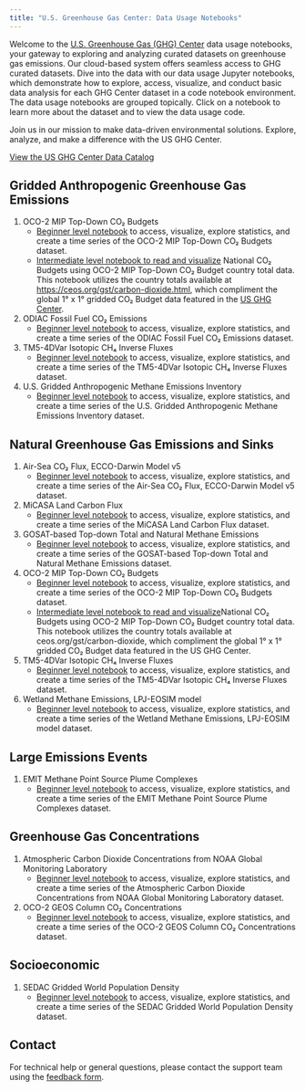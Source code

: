 ```yaml
---
title: "U.S. Greenhouse Gas Center: Data Usage Notebooks"
---
```


Welcome to the [U.S. Greenhouse Gas (GHG) Center](https://earth.gov/ghgcenter) data usage notebooks, your gateway to exploring and analyzing curated datasets on greenhouse gas emissions.
Our cloud-based system offers seamless access to GHG curated datasets. Dive into the data with our data usage Jupyter notebooks, which demonstrate how to explore, access, visualize, and conduct basic data analysis for each GHG Center dataset in a code notebook environment. The data usage notebooks are grouped topically. Click on a notebook to learn more about the dataset and to view the data usage code.

Join us in our mission to make data-driven environmental solutions.
Explore, analyze, and make a difference with the US GHG Center.

[View the US GHG Center Data Catalog](https://earth.gov/ghgcenter/data-catalog)

## Gridded Anthropogenic Greenhouse Gas Emissions
1. OCO-2 MIP Top-Down CO₂ Budgets
   - [Beginner level notebook](user_data_notebooks/oco2-mip-co2budget-yeargrid-v1_User_Notebook.ipynb) to access, visualize, explore statistics, and create a time series of the OCO-2 MIP Top-Down CO₂ Budgets dataset.
   - [Intermediate level notebook to read and visualize](user_data_notebooks/oco2-mip-National-co2budget.ipynb) National CO₂ Budgets using OCO-2 MIP Top-Down CO₂ Budget country total data. This notebook utilizes the country totals available at [https://ceos.org/gst/carbon-dioxide.html](https://ceos.org/gst/carbon-dioxide.html), which compliment the global 1° x 1° gridded CO₂ Budget data featured in the [US GHG Center](https://earth.gov/ghgcenter/data-catalog/oco2-mip-co2budget-yeargrid-v1).
2. ODIAC Fossil Fuel CO₂ Emissions
   - [Beginner level notebook](user_data_notebooks/odiac-ffco2-monthgrid-v2023_User_Notebook.ipynb) to access, visualize, explore statistics, and create a time series of the ODIAC Fossil Fuel CO₂ Emissions dataset.
3. TM5-4DVar Isotopic CH₄ Inverse Fluxes
   - [Beginner level notebook](user_data_notebooks/tm54dvar-ch4flux-monthgrid-v1_User_Notebook.ipynb) to access, visualize, explore statistics, and create a time series of the TM5-4DVar Isotopic CH₄ Inverse Fluxes dataset.
4. U.S. Gridded Anthropogenic Methane Emissions Inventory
   - [Beginner level notebook](user_data_notebooks/epa-ch4emission-grid-v2express_User_Notebook.ipynb) to access, visualize, explore statistics, and create a time series of the U.S. Gridded Anthropogenic Methane Emissions Inventory dataset.

## Natural Greenhouse Gas Emissions and Sinks
1. Air-Sea CO₂ Flux, ECCO-Darwin Model v5 
   - [Beginner level notebook](user_data_notebooks/eccodarwin-co2flux-monthgrid-v5_User_Notebook.ipynb) to access, visualize, explore statistics, and create a time series of the Air-Sea CO₂ Flux, ECCO-Darwin Model v5 dataset.
2. MiCASA Land Carbon Flux
   - [Beginner level notebook](user_data_notebooks/micasa-carbonflux-daygrid-v1_User_Notebook.ipynb) to access, visualize, explore statistics, and create a time series of the MiCASA Land Carbon Flux dataset.
3. GOSAT-based Top-down Total and Natural Methane Emissions
   - [Beginner level notebook](user_data_notebooks/gosat-based-ch4budget-yeargrid-v1_User_Notebook.ipynb) to access, visualize, explore statistics, and create a time series of the GOSAT-based Top-down Total and Natural Methane Emissions dataset.
4. OCO-2 MIP Top-Down CO₂ Budgets
   - [Beginner level notebook](user_data_notebooks/oco2-mip-co2budget-yeargrid-v1_User_Notebook.ipynb) to access, visualize, explore statistics, and create a time series of the OCO-2 MIP Top-Down CO₂ Budgets dataset.
   - [Intermediate level notebook to read and visualize](user_data_notebooks/oco2-mip-National-co2budget.ipynb)National CO₂ Budgets using OCO-2 MIP Top-Down CO₂ Budget country total data. This notebook utilizes the country totals available at ceos.org/gst/carbon-dioxide, which compliment the global 1° x 1° gridded CO₂ Budget data featured in the US GHG Center.
5. TM5-4DVar Isotopic CH₄ Inverse Fluxes
   - [Beginner level notebook](user_data_notebooks/tm54dvar-ch4flux-monthgrid-v1_User_Notebook.ipynb) to access, visualize, explore statistics, and create a time series of the TM5-4DVar Isotopic CH₄ Inverse Fluxes dataset.
6. Wetland Methane Emissions, LPJ-EOSIM model
   - [Beginner level notebook](user_data_notebooks/lpjeosim-wetlandch4-grid-v2_User_Notebook.ipynb) to access, visualize, explore statistics, and create a time series of the Wetland Methane Emissions, LPJ-EOSIM model dataset.

## Large Emissions Events
1. EMIT Methane Point Source Plume Complexes
   - [Beginner level notebook](user_data_notebooks/emit-ch4plume-v1_User_Notebook.ipynb) to access, visualize, explore statistics, and create a time series of the EMIT Methane Point Source Plume Complexes dataset.

## Greenhouse Gas Concentrations
1. Atmospheric Carbon Dioxide Concentrations from NOAA Global Monitoring Laboratory
   - [Beginner level notebook](user_data_notebooks/noaa-insitu_User_Notebook.ipynb) to access, visualize, explore statistics, and create a time series of the Atmospheric Carbon Dioxide Concentrations from NOAA Global Monitoring Laboratory dataset.
2. OCO-2 GEOS Column CO₂ Concentrations
   - [Beginner level notebook](user_data_notebooks/oco2geos-co2-daygrid-v10r_User_Notebook.ipynb) to access, visualize, explore statistics, and create a time series of the OCO-2 GEOS Column CO₂ Concentrations dataset.

## Socioeconomic
1. SEDAC Gridded World Population Density
   - [Beginner level notebook](user_data_notebooks/sedac-popdensity-yeargrid5yr-v4.11_User_Notebook.ipynb) to access, visualize, explore statistics, and create a time series of the SEDAC Gridded World Population Density dataset.

## Contact

For technical help or general questions, please contact the support team using the [feedback form](https://docs.google.com/forms/d/e/1FAIpQLSeVWCrnca08Gt_qoWYjTo6gnj1BEGL4NCUC9VEiQnXA02gzVQ/viewform).